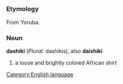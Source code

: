=={{en}}==

===Etymology===
From Yoruba.

===Noun===
'''dashiki''' (''Plural:'' dashikis), also '''daishiki'''
#a loose and brightly colored African shirt
[[Category:English language]]